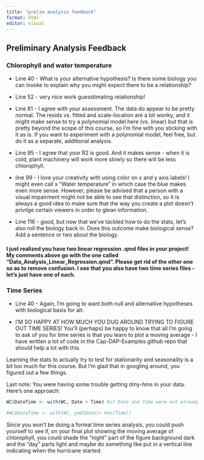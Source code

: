 ```yaml
---
title: "prelim analysis feedback"
format: html
editor: visual
---
```


## Preliminary Analysis Feedback

### Chlorophyll and water temperature

-   Line 40 - What is your alternative hypothesis? Is there some biology you can invoke to explain why you might expect there to be a relationship?

-   Line 52 - very nice work guesstimating relationship!

-   Line 81 - I agree with your assessment. The data do appear to be pretty normal. The resids vs. fitted and scale-location are a bit wonky, and it might make sense to try a polynomial model here (vs. linear) but that is pretty beyond the scope of this course, so I'm fine with you sticking with it as is. If you want to experiment with a polynomial model, feel free, but do it as a separate, additional analysis.

-   Line 95 - I agree that your R2 is good. And it makes sense - when it is cold, plant machinery will work more slowly so there will be less chlorophyll.

-   line 99 - I love your creativity with using color on x and y axis labels! I might even call x "Water temperature" in which case the blue makes even more sense. However, please be advised that a person with a visual impairment might not be able to see that distinction, so it is always a good idea to make sure that the way you create a plot doesn't privilge certain viewers in order to glean information.

-   Line 116 - good, but now that we've tackled how to do the stats, let's also roll the biology back in. Does this outcome make biological sense? Add a sentence or two about the biology.

#### I just realized you have two linear regression .qmd files in your project! My comments above go with the one called "Data_Analysis_Linear_Regression.qmd". Please get rid of the other one so as to remove confusion. I see that you also have two time series files - let's just have one of each.

### Time Series

-   Line 40 - Again, I'm going to want both null and alternative hypotheses with biological basis for alt.

-   I'M SO HAPPY AT HOW MUCH YOU DUG AROUND TRYING TO FIGURE OUT TIME SERIES! You'll (perhaps) be happy to know that all I'm going to ask of you for time series is that you learn to plot a moving average - I have written a lot of code in the Cap-DAP-Examples github repo that should help a lot with this.

Learning the stats to actually try to test for stationarity and seasonality is a bit too much for this course. But I'm glad that in googling around, you figured out a few things.

Last note: You were having some trouble getting dmy-hms in your data. Here's one approach:

```r
WC$DateTime <- with(WC, Date + Time) #if Date and Time were not already time objects, you'd need to use lubridate to make them, as below:

#WC$DateTime <- with(WC, ymd(Date)+ hms(Time))
```

Since you won't be doing a formal time series analysis, you could push yourself to see if, on your final plot showing the moving average of chlorophyll, you could shade the "night" part of the figure background dark and the "day" parts light and maybe do something like put in a vertical line indicating when the hurricane started.
